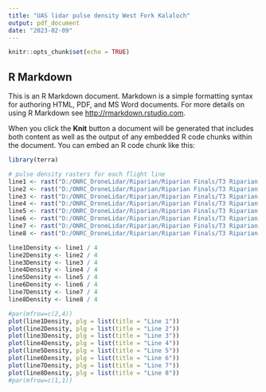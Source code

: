 ```yaml
---
title: "UAS lidar pulse density West Fork Kalaloch"
output: pdf_document
date: "2023-02-09"
---
```


```r
knitr::opts_chunk$set(echo = TRUE)
```

## R Markdown

This is an R Markdown document. Markdown is a simple formatting syntax for authoring HTML, PDF, and MS Word documents. For more details on using R Markdown see <http://rmarkdown.rstudio.com>.

When you click the **Knit** button a document will be generated that includes both content as well as the output of any embedded R code chunks within the document. You can embed an R code chunk like this:

```r
library(terra)

# pulse density rasters for each flight line
line1 <- rast("D:/ONRC_DroneLidar/Riparian/Riparian Finals/T3 Riparian Reach 3_West Fork Kalaloch/line1_pulsedensity.asc")
line2 <- rast("D:/ONRC_DroneLidar/Riparian/Riparian Finals/T3 Riparian Reach 3_West Fork Kalaloch/line2_pulsedensity.asc")
line3 <- rast("D:/ONRC_DroneLidar/Riparian/Riparian Finals/T3 Riparian Reach 3_West Fork Kalaloch/line3_pulsedensity.asc")
line4 <- rast("D:/ONRC_DroneLidar/Riparian/Riparian Finals/T3 Riparian Reach 3_West Fork Kalaloch/line4_pulsedensity.asc")
line5 <- rast("D:/ONRC_DroneLidar/Riparian/Riparian Finals/T3 Riparian Reach 3_West Fork Kalaloch/line5_pulsedensity.asc")
line6 <- rast("D:/ONRC_DroneLidar/Riparian/Riparian Finals/T3 Riparian Reach 3_West Fork Kalaloch/line6_pulsedensity.asc")
line7 <- rast("D:/ONRC_DroneLidar/Riparian/Riparian Finals/T3 Riparian Reach 3_West Fork Kalaloch/line7_pulsedensity.asc")
line8 <- rast("D:/ONRC_DroneLidar/Riparian/Riparian Finals/T3 Riparian Reach 3_West Fork Kalaloch/line8_pulsedensity.asc")

line1Density <- line1 / 4
line2Density <- line2 / 4
line3Density <- line3 / 4
line4Density <- line4 / 4
line5Density <- line5 / 4
line6Density <- line6 / 4
line7Density <- line7 / 4
line8Density <- line8 / 4

#par(mfrow=c(2,4))
plot(line1Density, plg = list(title = "Line 1"))
plot(line2Density, plg = list(title = "Line 2"))
plot(line3Density, plg = list(title = "Line 3"))
plot(line4Density, plg = list(title = "Line 4"))
plot(line5Density, plg = list(title = "Line 5"))
plot(line6Density, plg = list(title = "Line 6"))
plot(line7Density, plg = list(title = "Line 7"))
plot(line8Density, plg = list(title = "Line 8"))
#par(mfrow=c(1,1))
```

